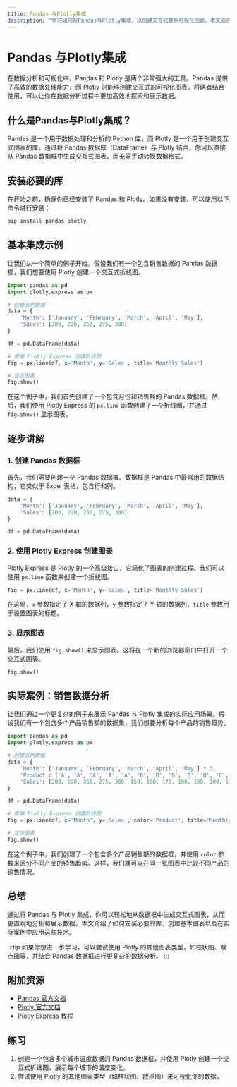 ```yaml
---
title: Pandas 与Plotly集成
description: "学习如何将Pandas与Plotly集成，以创建交互式数据可视化图表。本文适合初学者，包含代码示例和实际案例。"
---
```


# Pandas 与Plotly集成

在数据分析和可视化中，Pandas 和 Plotly 是两个非常强大的工具。Pandas 提供了高效的数据处理能力，而 Plotly 则能够创建交互式的可视化图表。将两者结合使用，可以让你在数据分析过程中更加高效地探索和展示数据。

## 什么是Pandas与Plotly集成？

Pandas 是一个用于数据处理和分析的 Python 库，而 Plotly 是一个用于创建交互式图表的库。通过将 Pandas 数据框（DataFrame）与 Plotly 结合，你可以直接从 Pandas 数据框中生成交互式图表，而无需手动转换数据格式。

## 安装必要的库

在开始之前，确保你已经安装了 Pandas 和 Plotly。如果没有安装，可以使用以下命令进行安装：

```bash
pip install pandas plotly
```

## 基本集成示例

让我们从一个简单的例子开始。假设我们有一个包含销售数据的 Pandas 数据框，我们想要使用 Plotly 创建一个交互式折线图。

```python
import pandas as pd
import plotly.express as px

# 创建示例数据
data = {
    'Month': ['January', 'February', 'March', 'April', 'May'],
    'Sales': [200, 220, 250, 275, 300]
}

df = pd.DataFrame(data)

# 使用 Plotly Express 创建折线图
fig = px.line(df, x='Month', y='Sales', title='Monthly Sales')

# 显示图表
fig.show()
```

在这个例子中，我们首先创建了一个包含月份和销售额的 Pandas 数据框。然后，我们使用 Plotly Express 的 `px.line` 函数创建了一个折线图，并通过 `fig.show()` 显示图表。

## 逐步讲解

### 1. 创建 Pandas 数据框

首先，我们需要创建一个 Pandas 数据框。数据框是 Pandas 中最常用的数据结构，它类似于 Excel 表格，包含行和列。

```python
data = {
    'Month': ['January', 'February', 'March', 'April', 'May'],
    'Sales': [200, 220, 250, 275, 300]
}

df = pd.DataFrame(data)
```

### 2. 使用 Plotly Express 创建图表

Plotly Express 是 Plotly 的一个高级接口，它简化了图表的创建过程。我们可以使用 `px.line` 函数来创建一个折线图。

```python
fig = px.line(df, x='Month', y='Sales', title='Monthly Sales')
```

在这里，`x` 参数指定了 X 轴的数据列，`y` 参数指定了 Y 轴的数据列，`title` 参数用于设置图表的标题。

### 3. 显示图表

最后，我们使用 `fig.show()` 来显示图表。这将在一个新的浏览器窗口中打开一个交互式图表。

```python
fig.show()
```

## 实际案例：销售数据分析

让我们通过一个更复杂的例子来展示 Pandas 与 Plotly 集成的实际应用场景。假设我们有一个包含多个产品销售额的数据集，我们想要分析每个产品的销售趋势。

```python
import pandas as pd
import plotly.express as px

# 创建示例数据
data = {
    'Month': ['January', 'February', 'March', 'April', 'May'] * 3,
    'Product': ['A', 'A', 'A', 'A', 'A', 'B', 'B', 'B', 'B', 'B', 'C', 'C', 'C', 'C', 'C'],
    'Sales': [200, 220, 250, 275, 300, 150, 160, 170, 180, 190, 100, 110, 120, 130, 140]
}

df = pd.DataFrame(data)

# 使用 Plotly Express 创建折线图
fig = px.line(df, x='Month', y='Sales', color='Product', title='Monthly Sales by Product')

# 显示图表
fig.show()
```

在这个例子中，我们创建了一个包含多个产品销售额的数据框，并使用 `color` 参数来区分不同产品的销售趋势。这样，我们就可以在同一张图表中比较不同产品的销售情况。

## 总结

通过将 Pandas 与 Plotly 集成，你可以轻松地从数据框中生成交互式图表，从而更直观地分析和展示数据。本文介绍了如何安装必要的库、创建基本图表以及在实际案例中应用这些技术。

:::tip
如果你想进一步学习，可以尝试使用 Plotly 的其他图表类型，如柱状图、散点图等，并结合 Pandas 数据框进行更复杂的数据分析。
:::

## 附加资源

- [Pandas 官方文档](https://pandas.pydata.org/pandas-docs/stable/)
- [Plotly 官方文档](https://plotly.com/python/)
- [Plotly Express 教程](https://plotly.com/python/plotly-express/)

## 练习

1. 创建一个包含多个城市温度数据的 Pandas 数据框，并使用 Plotly 创建一个交互式折线图，展示每个城市的温度变化。
2. 尝试使用 Plotly 的其他图表类型（如柱状图、散点图）来可视化你的数据。
